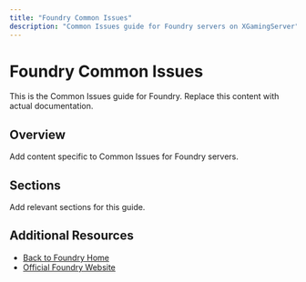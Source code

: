 ```yaml
---
title: "Foundry Common Issues"
description: "Common Issues guide for Foundry servers on XGamingServer"
---
```


# Foundry Common Issues

This is the Common Issues guide for Foundry. Replace this content with actual documentation.

## Overview

Add content specific to Common Issues for Foundry servers.

## Sections

Add relevant sections for this guide.

## Additional Resources

- [Back to Foundry Home](./index)
- [Official Foundry Website](https://example.com)
